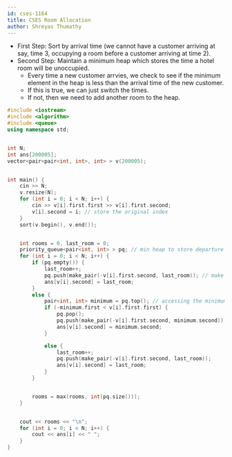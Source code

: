 ```yaml
---
id: cses-1164
title: CSES Room Allocation
author: Shreyas Thumathy
---
```


- First Step: Sort by arrival time (we cannot have a customer arriving at say, time 3, occupying a room before a customer arriving at time 2).
- Second Step: Maintain a minimum heap which stores the time a hotel room will be unoccupied.
	- Every time a new customer arrvies, we check to see if the minimum element in the heap is less than the arrival time of the new customer. 
	- If this is true, we can just switch the times.
	- If not, then we need to add another room to the heap. 

```cpp
#include <iostream>
#include <algorithm>
#include <queue>
using namespace std;


int N;
int ans[200005];
vector<pair<pair<int, int>, int> > v(200005);


int main() {
	cin >> N;
	v.resize(N);
	for (int i = 0; i < N; i++) { 
		cin >> v[i].first.first >> v[i].first.second;
		v[i].second = i; // store the original index
	}
	sort(v.begin(), v.end());


	int rooms = 0, last_room = 0;
	priority_queue<pair<int, int> > pq; // min heap to store departure times.
	for (int i = 0; i < N; i++) {
		if (pq.empty()) {
			last_room++;
			pq.push(make_pair(-v[i].first.second, last_room)); // make the departure time negative so that we create a min heap (cleanest way to do a min heap... default is max in c++)
			ans[v[i].second] = last_room;
		}
		else {
			pair<int, int> minimum = pq.top(); // accessing the minimum departure time.
			if (-minimum.first < v[i].first.first) {
				pq.pop();
				pq.push(make_pair(-v[i].first.second, minimum.second));
				ans[v[i].second] = minimum.second;
			}

			else {
				last_room++;
				pq.push(make_pair(-v[i].first.second, last_room));
				ans[v[i].second] = last_room;
			}
		}


		rooms = max(rooms, int(pq.size()));
	} 


	cout << rooms << "\n";
	for (int i = 0; i < N; i++) {
		cout << ans[i] << " ";
	}
}
```